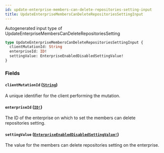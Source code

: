 ```yaml
---
id: update-enterprise-members-can-delete-repositories-setting-input
title: UpdateEnterpriseMembersCanDeleteRepositoriesSettingInput
---
```


Autogenerated input type of UpdateEnterpriseMembersCanDeleteRepositoriesSetting

```graphql
type UpdateEnterpriseMembersCanDeleteRepositoriesSettingInput {
  clientMutationId: String
  enterpriseId: ID!
  settingValue: EnterpriseEnabledDisabledSettingValue!
}
```

### Fields

#### `clientMutationId` ([`String`](/docs/api/scalars/string))

A unique identifier for the client performing the mutation.

#### `enterpriseId` ([`ID!`](/docs/api/scalars/id))

The ID of the enterprise on which to set the members can delete repositories setting.

#### `settingValue` ([`EnterpriseEnabledDisabledSettingValue!`](/docs/api/enums/enterprise-enabled-disabled-setting-value))

The value for the members can delete repositories setting on the enterprise.
